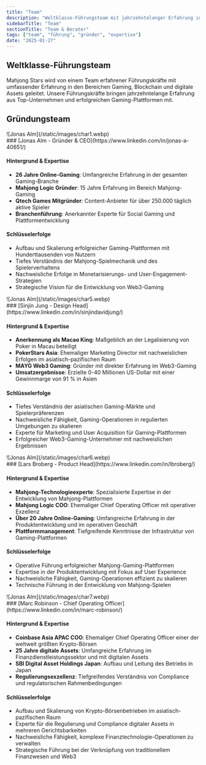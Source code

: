 ```yaml
---
title: "Team"
description: "Weltklasse-Führungsteam mit jahrzehntelanger Erfahrung in Gaming, Blockchain und Finanzen"
sidebarTitle: "Team"
sectionTitle: "Team & Berater"
tags: ["team", "führung", "gründer", "expertise"]
date: "2025-01-27"
---
```


## Weltklasse-Führungsteam

Mahjong Stars wird von einem Team erfahrener Führungskräfte mit umfassender Erfahrung in den Bereichen Gaming, Blockchain und digitale Assets geleitet. Unsere Führungskräfte bringen jahrzehntelange Erfahrung aus Top-Unternehmen und erfolgreichen Gaming-Plattformen mit.

## Gründungsteam


<div className='flex gap-4 items-center'>
<div className='aspect-square size-11'>
![Jonas Alm](/static/images/char1.webp)
</div>
### [Jonas Alm - Gründer & CEO](https://www.linkedin.com/in/jonas-a-40651/)
</div>

#### Hintergrund & Expertise
- **26 Jahre Online-Gaming**: Umfangreiche Erfahrung in der gesamten Gaming-Branche
- **Mahjong Logic Gründer**: 15 Jahre Erfahrung im Bereich Mahjong-Gaming
- **Qtech Games Mitgründer**: Content-Anbieter für über 250.000 täglich aktive Spieler
- **Branchenführung**: Anerkannter Experte für Social Gaming und Plattformentwicklung

#### Schlüsselerfolge
- Aufbau und Skalierung erfolgreicher Gaming-Plattformen mit Hunderttausenden von Nutzern
- Tiefes Verständnis der Mahjong-Spielmechanik und des Spielerverhaltens
- Nachweisliche Erfolge in Monetarisierungs- und User-Engagement-Strategien
- Strategische Vision für die Entwicklung von Web3-Gaming


<div className='flex gap-4 items-center'>
<div className='aspect-square size-11'>
![Jonas Alm](/static/images/char5.webp)
</div>
### [Sinjin Jung - Design Head](https://www.linkedin.com/in/sinjindavidjung/)
</div>


#### Hintergrund & Expertise
- **Anerkennung als Macao King**: Maßgeblich an der Legalisierung von Poker in Macau beteiligt
- **PokerStars Asia**: Ehemaliger Marketing Director mit nachweislichen Erfolgen im asiatisch-pazifischen Raum
- **MAYG Web3 Gaming**: Gründer mit direkter Erfahrung im Web3-Gaming
- **Umsatzergebnisse**: Erzielte 0-40 Millionen US-Dollar mit einer Gewinnmarge von 91 % in Asien

#### Schlüsselerfolge
- Tiefes Verständnis der asiatischen Gaming-Märkte und Spielerpräferenzen
- Nachweisliche Fähigkeit, Gaming-Operationen in regulierten Umgebungen zu skalieren
- Experte für Marketing und User Acquisition für Gaming-Plattformen
- Erfolgreicher Web3-Gaming-Unternehmer mit nachweislichen Ergebnissen

<div className='flex gap-4 items-center'>
<div className='aspect-square size-11'>
![Jonas Alm](/static/images/char6.webp)
</div>
### [Lars Broberg - Product Head](https://www.linkedin.com/in/lbroberg/)
</div>

#### Hintergrund & Expertise
- **Mahjong-Technologieexperte**: Spezialisierte Expertise in der Entwicklung von Mahjong-Plattformen
- **Mahjong Logic COO**: Ehemaliger Chief Operating Officer mit operativer Exzellenz
- **Über 20 Jahre Online-Gaming**: Umfangreiche Erfahrung in der Produktentwicklung und im operativen Geschäft
- **Plattformmanagement**: Tiefgreifende Kenntnisse der Infrastruktur von Gaming-Plattformen

#### Schlüsselerfolge
- Operative Führung erfolgreicher Mahjong-Gaming-Plattformen
- Expertise in der Produktentwicklung mit Fokus auf User Experience
- Nachweisliche Fähigkeit, Gaming-Operationen effizient zu skalieren
- Technische Führung in der Entwicklung von Mahjong-Spielen

<div className='flex gap-4 items-center'>
<div className='aspect-square size-11'>
![Jonas Alm](/static/images/char7.webp)
</div>
### [Marc Robinson - Chief Operating Officer](https://www.linkedin.com/in/marc-robinson/)
</div>

#### Hintergrund & Expertise
- **Coinbase Asia APAC COO**: Ehemaliger Chief Operating Officer einer der weltweit größten Krypto-Börsen
- **25 Jahre digitale Assets**: Umfangreiche Erfahrung im Finanzdienstleistungssektor und mit digitalen Assets
- **SBI Digital Asset Holdings Japan**: Aufbau und Leitung des Betriebs in Japan
- **Regulierungsexzellenz**: Tiefgreifendes Verständnis von Compliance und regulatorischen Rahmenbedingungen

#### Schlüsselerfolge
- Aufbau und Skalierung von Krypto-Börsenbetrieben im asiatisch-pazifischen Raum
- Experte für die Regulierung und Compliance digitaler Assets in mehreren Gerichtsbarkeiten
- Nachweisliche Fähigkeit, komplexe Finanztechnologie-Operationen zu verwalten
- Strategische Führung bei der Verknüpfung von traditionellem Finanzwesen und Web3